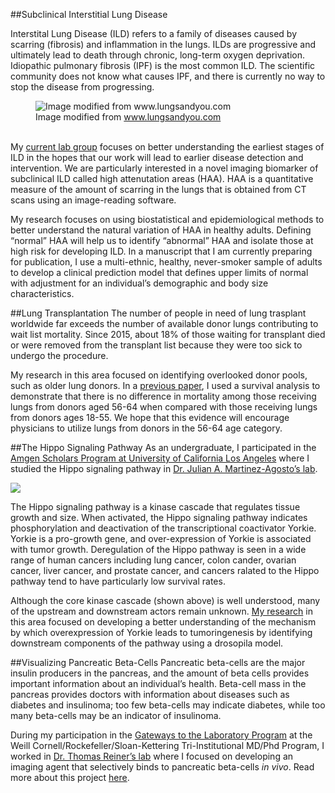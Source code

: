 <style>
p.caption {
  font-size: 0.8em;
}

.center-image
{
    margin: 0 auto;
    display: block;
}
</style>



##Subclinical Interstitial Lung Disease

Interstital Lung Disease (ILD) refers to a family of diseases caused by scarring (fibrosis) and inflammation in the lungs. ILDs are progressive and ultimately lead to death through chronic, long-term oxygen deprivation. Idiopathic pulmonary fibrosis (IPF) is the most common ILD. The scientific community does not know what causes IPF, and there is currently no way to stop the disease from progressing. 

![Image modified from [www.lungsandyou.com](https://www.lungsandyou.com/facts/effects-of-ipf)](ipf_lung/Slide1.jpg){.center-image } 

\
My [current lab group](http://www.cumc.columbia.edu/pulmonary/research/PICTOR) focuses on better understanding the earliest stages of ILD in the hopes that our work will lead to earlier disease detection and intervention. We are particularly interested in a novel imaging biomarker of subclinical ILD called high attenutation areas (HAA). HAA is a quantitative measure of the amount of scarring in the lungs that is obtained from CT scans using an image-reading software.   

My research focuses on using biostatistical and epidemiological methods to better understand the natural variation of HAA in healthy adults. Defining "normal" HAA will help us to identify "abnormal" HAA and isolate those at high risk for developing ILD. In a manuscript that I am currently preparing for publication, I use a multi-ethnic, healthy, never-smoker sample of adults to develop a clinical prediction model that defines upper limits of normal with adjustment for an individual's demographic and body size characteristics. 


##Lung Transplantation 
The number of people in need of lung trasplant worldwide far exceeds the number of available donor lungs contributing to wait list mortality. Since 2015, about 18% of those waiting for transplant died or were removed from the transplant list because they were too sick to undergo the procedure. 

My research in this area focused on identifying overlooked donor pools, such as older lung donors. In a [previous paper](https://www.ncbi.nlm.nih.gov/pubmed/24034167), I used a survival analysis to demonstrate that there is no difference in mortality among those receiving lungs from donors aged 56-64 when compared with those receiving lungs from donors ages 18-55. We hope that this evidence will encourage physicians to utilize lungs from donors in the 56-64 age category. 


##The Hippo Signaling Pathway
As an undergraduate, I participated in the [Amgen Scholars Program at University of California Los Angeles](http://www.ugresearchsci.ucla.edu/amgenscholars.htm) where I studied the Hippo signaling pathway in [Dr. Julian A. Martinez-Agosto's lab](https://martinez-agosto.genetics.ucla.edu/rhome.html).\

![](hippo_pathway.jpg){.center-image}


The Hippo signaling pathway is a kinase cascade that regulates tissue growth and size. When activated, the Hippo signaling pathway indicates phosphorylation and deactivation of the transcriptional coactivator Yorkie. Yorkie is a pro-growth gene, and over-expression of Yorkie is associated with tumor growth. 
Deregulation of the Hippo pathway is seen in a wide range of human cancers including lung cancer, colon cander, ovarian cancer, liver cancer, and prostate cancer, and cancers ralated to the Hippo pathway tend to have particularly low survival rates. 

Although the core kinase cascade (shown above) is well understood, many of the upstream and downstream actors remain unknown. [My research](hippo_poster.pdf) in this area focused on developing a better understanding of the mechanism by which overexpression of Yorkie leads to tumoringenesis by identifying downstream components of the pathway using a drosopila model.  

##Visualizing Pancreatic Beta-Cells
Pancreatic beta-cells are the major insulin producers in the pancreas, and the amount of beta cells provides important information about an individual's health. Beta-cell mass in the pancreas provides doctors with information about diseases such as diabetes and insulinoma; too few beta-cells may indicate diabetes, while too many beta-cells may be an indicator of insulinoma. 

During my participation in the [Gateways to the Laboratory Program](https://mdphd.weill.cornell.edu/summer-program) at the Weill Cornell/Rockefeller/Sloan-Kettering Tri-Institutional MD/Phd Program, I worked in [Dr. Thomas Reiner's lab](https://www.mskcc.org/research-areas/labs/thomas-reiner) where I focused on developing an imaging agent that selectively binds to pancreatic beta-cells *in vivo*. Read more about this project [here](imaging_agent_poster.pdf).




